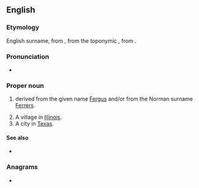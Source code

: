 {{also|ferris}}
==English==

===Etymology===
English surname, from {{der|en|nrf|Ferrers}}, from the toponymic {{m|nrf|Ferrières}}, from {{der|en|fr|fer||iron}}.
===Pronunciation===
* {{rhymes|ɛrəs|lang=en}}

===Proper noun===
{{en-proper noun}}

# {{surname|lang=en|from=given names|dot=}} derived from the given name [[Fergus]] and/or from the Norman surname [[Ferrers]].
# A village in [[Illinois]].
# A city in [[Texas]].

====See also====
* {{l|en|Ferris wheel}}

{{topics|en|Cities|Villages|Illinois, USA|Texas, USA}}

===Anagrams===
* {{anagrams|en|a=efirrs|Friers|firers|friers}}